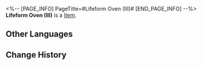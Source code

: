 <%-- [PAGE_INFO]
PageTitle=#Lifeform Oven (III)#
[END_PAGE_INFO] --%>
{{Item Infobox
|id          = 252330
|image       = Item Lifeform Oven (III).png{{subst:void|<!--$UPLOAD:<<SpriteOutput/Quest/PlanetFes/SwapCardPic/SwapCardPiece/1010_3.png>-<Item Lifeform Oven (III).png>-<Item Icons>>-->}}
|type        = 
|invCategory = 
|rarity      = 5
|effect      = 
|description = Complete a Memory Card set to gain buffs.
}}
{{Description|The trailblazing memories deep in your mind will provide inspiration to the game once you recall it in full.}}
'''Lifeform Oven (III)''' is a [[Item]].

==Other Languages==
{{Other Languages
|en   = Lifeform Oven (III)
|zhs  = 生命烘焙箱-Ⅲ
|zht  = 生命烘焙箱-Ⅲ
|ja   = 生命オーブン-III
|ko   = 생명 오븐-Ⅲ
|es   = Horno de la vida&nbsp;III
|fr   = Moule de la vie (III)
|ru   = Печь жизни III
|th   = เตาอบสิ่งมีชีวิต III
|vi   = Lồng Ấp Sinh Mệnh-III
|de   = Lebensform-Backofen (III)
|id   = Lifeform Oven III
|pt   = Encubadora de Formas de Vida (III)
}}

==Change History==
{{Change History|3.2}}
